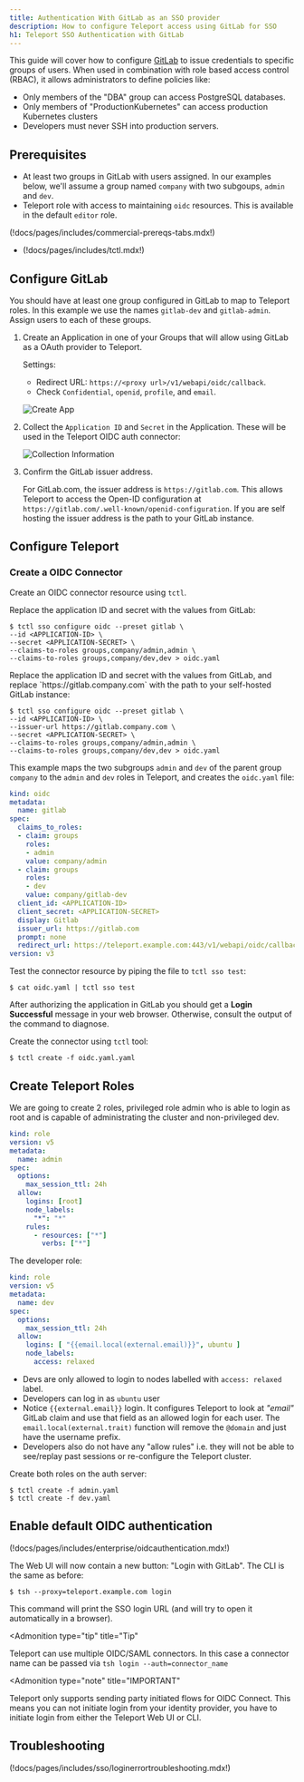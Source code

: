 ```yaml
---
title: Authentication With GitLab as an SSO provider
description: How to configure Teleport access using GitLab for SSO
h1: Teleport SSO Authentication with GitLab
---
```


This guide will cover how to configure [GitLab](https://www.gitlab.com/) to issue
credentials to specific groups of users. When used in combination with role
based access control (RBAC), it allows administrators to define policies
like:

- Only members of the "DBA" group can access PostgreSQL databases.
- Only members of "ProductionKubernetes" can access production Kubernetes clusters
- Developers must never SSH into production servers.

## Prerequisites

- At least two groups in GitLab with users assigned. In our examples below,
  we'll assume a group named `company` with two subgoups, `admin` and `dev`.
- Teleport role with access to maintaining `oidc` resources.  This is available
  in the default `editor` role.

(!docs/pages/includes/commercial-prereqs-tabs.mdx!)

- (!docs/pages/includes/tctl.mdx!)

## Configure GitLab

You should have at least one group configured in GitLab to map to Teleport roles.
In this example we use the names `gitlab-dev` and `gitlab-admin`.  Assign users
to each of these groups.

1. Create an Application in one of your Groups that will allow using GitLab as a
   OAuth provider to Teleport.

   Settings:

   - Redirect URL: `https://<proxy url>/v1/webapi/oidc/callback`.
   - Check `Confidential`, `openid`, `profile`, and `email`.

   ![Create App](../../../img/sso/gitlab/gitlab-oidc-0.png)

2. Collect the `Application ID` and `Secret` in the Application. These will be
   used in the Teleport OIDC auth connector:

   ![Collection Information](../../../img/sso/gitlab/gitlab-oidc-1.png)

3. Confirm the GitLab issuer address.

   For GitLab.com, the issuer address is `https://gitlab.com`. This allows
   Teleport to access the Open-ID configuration at
   `https://gitlab.com/.well-known/openid-configuration`. If you are self
   hosting the issuer address is the path to your GitLab instance.

## Configure Teleport

### Create a OIDC Connector

Create an OIDC connector resource using `tctl`.

<Tabs>
<TabItem label="GitLab.com">
Replace the application ID and secret with the values from GitLab:

```code
$ tctl sso configure oidc --preset gitlab \
--id <APPLICATION-ID> \
--secret <APPLICATION-SECRET> \
--claims-to-roles groups,company/admin,admin \
--claims-to-roles groups,company/dev,dev > oidc.yaml
```

</TabItem>
<TabItem label="Self-hosted">
Replace the application ID and secret with the values from GitLab, and replace
`https://gitlab.company.com` with the path to your self-hosted GitLab instance:

```code
$ tctl sso configure oidc --preset gitlab \
--id <APPLICATION-ID> \
--issuer-url https://gitlab.company.com \
--secret <APPLICATION-SECRET> \
--claims-to-roles groups,company/admin,admin \
--claims-to-roles groups,company/dev,dev > oidc.yaml
```

</TabItem>
</Tabs>

This example maps the two subgroups `admin` and `dev` of the parent group
`company` to the `admin` and `dev` roles in Teleport, and creates the `oidc.yaml` file:

```yaml
kind: oidc
metadata:
  name: gitlab
spec:
  claims_to_roles:
  - claim: groups
    roles:
    - admin
    value: company/admin
  - claim: groups
    roles:
    - dev
    value: company/gitlab-dev
  client_id: <APPLICATION-ID>
  client_secret: <APPLICATION-SECRET>
  display: Gitlab
  issuer_url: https://gitlab.com
  prompt: none
  redirect_url: https://teleport.example.com:443/v1/webapi/oidc/callback
version: v3

```

Test the connector resource by piping the file to `tctl sso test`:

```code
$ cat oidc.yaml | tctl sso test
```

After authorizing the application in GitLab you should get a
**Login Successful** message in your web browser. Otherwise, consult the output
of the command to diagnose.

Create the connector using `tctl` tool:

```code
$ tctl create -f oidc.yaml.yaml
```

## Create Teleport Roles

We are going to create 2 roles, privileged role admin who is able to login as
root and is capable of administrating the cluster and non-privileged dev.

```yaml
kind: role
version: v5
metadata:
  name: admin
spec:
  options:
    max_session_ttl: 24h
  allow:
    logins: [root]
    node_labels:
      "*": "*"
    rules:
      - resources: ["*"]
        verbs: ["*"]
```

The developer role:

```yaml
kind: role
version: v5
metadata:
  name: dev
spec:
  options:
    max_session_ttl: 24h
  allow:
    logins: [ "{{email.local(external.email)}}", ubuntu ]
    node_labels:
      access: relaxed
```

- Devs are only allowed to login to nodes labelled with `access: relaxed` label.
- Developers can log in as `ubuntu` user
- Notice `{{external.email}}` login. It configures Teleport to look at
  *"email"* GitLab claim and use that field as an allowed login for each user.  The `email.local(external.trait)` function will remove the `@domain` and just have the username prefix.
- Developers also do not have any "allow rules" i.e. they will not be able to
  see/replay past sessions or re-configure the Teleport cluster.

Create both roles on the auth server:

```code
$ tctl create -f admin.yaml
$ tctl create -f dev.yaml
```

## Enable default OIDC authentication

(!docs/pages/includes/enterprise/oidcauthentication.mdx!)

The Web UI will now contain a new button: "Login with GitLab". The CLI is
the same as before:

```code
$ tsh --proxy=teleport.example.com login
```

This command will print the SSO login URL (and will try to open it
automatically in a browser).

<Admonition
  type="tip"
  title="Tip"
>
  Teleport can use multiple OIDC/SAML connectors. In this case a connector name
  can be passed via `tsh login --auth=connector_name`
</Admonition>

<Admonition
  type="note"
  title="IMPORTANT"
>
  Teleport only supports sending party initiated flows for OIDC Connect. This
  means you can not initiate login from your identity provider, you have to
  initiate login from either the Teleport Web UI or CLI.
</Admonition>

## Troubleshooting

(!docs/pages/includes/sso/loginerrortroubleshooting.mdx!)

